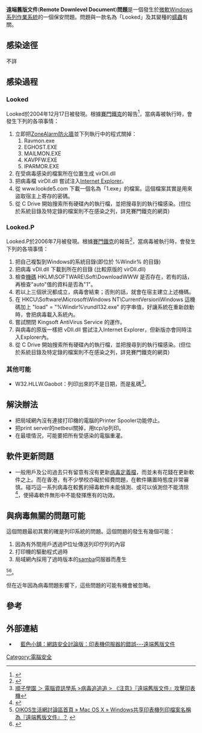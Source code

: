 '''遠端舊版文件'''('''Remote Downlevel Document''')'''問題'''是一個發生於[[微軟|微軟]][[Microsoft_Windows|Windows系列]][[作業系統|作業系統]]的一個保安問題。問題與一款名為「Looked」及其變種的[[電腦蠕蟲|蠕蟲]]有關。

== 感染途徑 ==

不詳

== 感染過程 ==

=== Looked ===
Looked於2004年12月17日被發現。根據[[賽門鐵克|賽門鐵克]]的報告<ref>{{Cite web |url=http://www.symantec.com/security_response/writeup.jsp?docid=2004-121709-0657-99&tabid=2 |title=賽門鐵克 > Security Response > W32.Looked |access-date=2006-09-23 |archive-date=2015-10-26 |archive-url=https://web.archive.org/web/20151026122923/https://www.symantec.com/security_response/writeup.jsp?docid=2004-121709-0657-99&tabid=2 |dead-url=no }}</ref>，當病毒被執行時，會發生下列的各項事情：
# 立即把[[ZoneAlarm|ZoneAlarm]][[防火牆|防火牆]]並下列執行中的程式關掉：
##Ravmon.exe 
##EGHOST.EXE 
##MAILMON.EXE 
##KAVPFW.EXE 
##IPARMOR.EXE
# 在受病毒感染的檔案所在位置生成 virDll.dll
# 把病毒檔 virDll.dll 嘗試注入[[Internet_Explorer|Internet Explorer]]。
# 從 www.lookde5.com 下載一個名為「1.exe」的檔案。這個檔案其實是用來盜取宿主上寄存的密碼。
# 從 C Drive 開始搜索所有硬碟內的執行檔，並把搜尋到的執行檔感染。(但位於系統目錄及特定錄的檔案則不在感染之列，詳見賽門鐵克的網頁)

=== Looked.P ===
Looked.P於2006年7月被發現。根據[[賽門鐵克|賽門鐵克]]的報告<ref>{{Cite web |url=http://www.symantec.com/security_response/writeup.jsp?docid=2006-071212-0124-99&tabid=2 |title=賽門鐵克 > Security Response > W32.Looked.P |access-date=2006-09-23 |archive-date=2016-03-06 |archive-url=https://web.archive.org/web/20160306164120/http://www.symantec.com/security_response/writeup.jsp?docid=2006-071212-0124-99&tabid=2 |dead-url=no }}</ref>，當病毒被執行時，會發生下列的各項事情：
# 把自己複製到Windows的系統目錄(即位於 %Windir% 的目錄)
# 把病毒 vDll.dll 下載到所在的目錄 (比較原版的 virDll.dll)
# 檢查[[機碼|機碼]] HKLM\SOFTWARE\Soft\DownloadWWW 是否存在，若有的話，再檢查"auto"值的資料是否為"1"。
# 若以上三個狀況都成立，病毒會結束；否則的話，就會在宿主建立上述機碼。
# 在 HKCU\Software\Microsoft\Windows NT\CurrentVersion\Windows 這機碼加上 "load" = "%Windir%\rundl132.exe" 的字串值，好讓系統在重新啟動時，會把病毒載入系統內。
# 嘗試關閉 Kingsoft AntiVirus Service 的運作。
# 與病毒的原版一樣把 vDll.dll 嘗試注入Internet Explorer，但新版亦會同時注入Explorer內。
# 從 C Drive 開始搜索所有硬碟內的執行檔，並把搜尋到的執行檔感染。(但位於系統目錄及特定錄的檔案則不在感染之列，詳見賽門鐵克的網頁)

=== 其他可能 ===

* W32.HLLW.Gaobot：列印出來的不是日期，而是亂碼<ref>[http://www.shunze.d2g.com/thread.php?threadid=1038&boardid=6&styleid=1&sid=b98b2a15f259dda75d7dcc8590423bcf&sid=b98b2a15f259dda75d7dcc8590423bcf 順子學園 ＞ 電腦資訊學系 >病毒追追追 > 《注意》『遠端舊版文件』攻擊印表機]{{dead link|date=2018年4月 |bot=InternetArchiveBot |fix-attempted=yes }}</ref>。

== 解決辦法 ==
* 把局域網內沒有連接打印機的電腦的Printer Spooler功能停止。
* 把print server的netbeui關掉，用tcp/ip列印。
* 在最壞情況，可能要把所有受感染的電腦重灌。

== 軟件更新問題 ==
* 一般用戶及公司過去只有留意有沒有更新[[病毒定義檔|病毒定義檔]]，而並未有花錢在更新軟件之上。而在香港，有不少學校亦礙於經費問題，在軟件購置時態度非常審慎。碰巧這一系列病毒在較舊的掃毒軟件未能偵測、或可以偵測但不能清除<ref>{{Cite web |url=http://forum.palmislife.com/viewthread.php?tid=43656 |title=PALMisLIFE 討論區 » 網路相關討論 » 〔求助〕區域網路新病毒？？ |access-date=2006-09-23 |archive-date=2005-12-01 |archive-url=https://web.archive.org/web/20051201211855/http://forum.palmislife.com/viewthread.php?tid=43656 |dead-url=no }}</ref>，使掃毒軟件無形中不能發揮應有的功效。

== 與病毒無關的問題可能 ==

這個問題最初其實的確是列印系統的問題。這個問題的發生有幾個可能：
# 因為有外間用戶透過IP位址傳送列印佇列的內容
# 打印機的驅動程式過時
# 局域網內採用了過時版本的[[samba|samba]]伺服器而產生
<ref>[http://www.oikos.com.tw/v4/viewtopic.php?id=20967 OIKOS生活網討論區首頁 » Mac OS X » Windows共享印表機列印檔案名稱為『遠端舊版文件』？] {{webarchive|url=https://web.archive.org/web/20070311133418/http://www.oikos.com.tw/v4/viewtopic.php?id=20967 |date=2007-03-11 }}</ref><ref>{{Cite web |url=http://www.webservertalk.com/archive235-2004-11-525578.html |title=webservertalk.com > Archive > Linux Miscelleneous > November 2004 > Printer Status with Samba |access-date=2006-09-23 |archive-url=https://web.archive.org/web/20070929061749/http://www.webservertalk.com/archive235-2004-11-525578.html |archive-date=2007-09-29 |dead-url=yes }}</ref>。

但在近年因為病毒問題影響下，這些問題的可能有機會被忽略。

== 參考 ==
<references />

== 外部連結 ==
*　[http://www.blueshop.com.tw/board/show.asp?subcde=BRD20041216154301G5B&fumcde=FUM200410061529473A1&rplcnt=6 藍色小舖：網路安全討論版：印表機伺服器的錯誤---遠端舊版文件] {{Wayback|url=http://www.blueshop.com.tw/board/show.asp?subcde=BRD20041216154301G5B&fumcde=FUM200410061529473A1&rplcnt=6 |date=20160307042117 }}
[[Category:電腦安全|Category:電腦安全]]